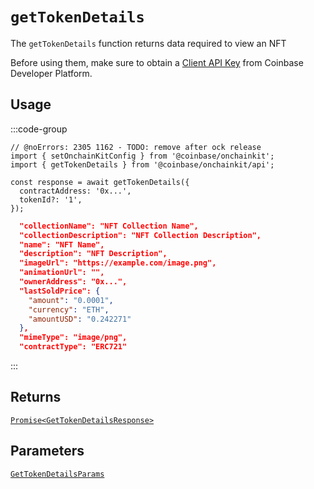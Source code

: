 # `getTokenDetails`

The `getTokenDetails` function returns data required to view an NFT

Before using them, make sure to obtain a [Client API Key](https://portal.cdp.coinbase.com/projects/project-id/api-keys/client-key) from Coinbase Developer Platform.

## Usage

:::code-group

```tsx twoslash [code]
// @noErrors: 2305 1162 - TODO: remove after ock release
import { setOnchainKitConfig } from '@coinbase/onchainkit';
import { getTokenDetails } from '@coinbase/onchainkit/api';

const response = await getTokenDetails({
  contractAddress: '0x...',
  tokenId?: '1',
});
```

```json [return value]
  "collectionName": "NFT Collection Name",
  "collectionDescription": "NFT Collection Description",
  "name": "NFT Name",
  "description": "NFT Description",
  "imageUrl": "https://example.com/image.png",
  "animationUrl": "",
  "ownerAddress": "0x...",
  "lastSoldPrice": {
    "amount": "0.0001",
    "currency": "ETH",
    "amountUSD": "0.242271"
  },
  "mimeType": "image/png",
  "contractType": "ERC721"
```

:::

## Returns

[`Promise<GetTokenDetailsResponse>`](/api/types#gettokendetailsresponse)

## Parameters

[`GetTokenDetailsParams`](/api/types#gettokendetailsparams)

